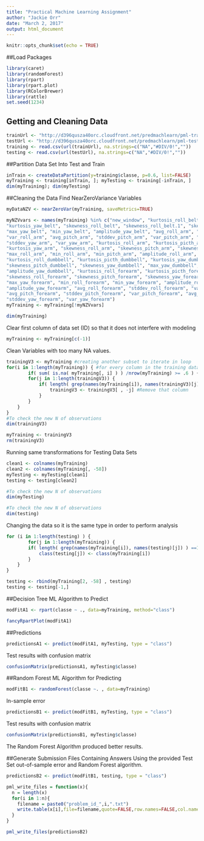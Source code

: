 ---
title: "Practical Machine Learning Assignment"
author: "Jackie Orr"
date: "March 2, 2017"
output: html_document
---

```{r setup, include=FALSE}
knitr::opts_chunk$set(echo = TRUE)
```

##Load Packages

```{r, echo=TRUE}
library(caret)
library(randomForest)
library(rpart)
library(rpart.plot)
library(RColorBrewer)
library(rattle)
set.seed(1234)
```

## Getting and Cleaning Data


```{r, echo=TRUE}
trainUrl <- "http://d396qusza40orc.cloudfront.net/predmachlearn/pml-training.csv"
testUrl <- "http://d396qusza40orc.cloudfront.net/predmachlearn/pml-testing.csv"
training <- read.csv(url(trainUrl), na.strings=c("NA","#DIV/0!",""))
testing <- read.csv(url(testUrl), na.strings=c("NA","#DIV/0!",""))
```
##Partition Data Set Into Test and Train
```{r, echo=TRUE}
inTrain <- createDataPartition(y=training$classe, p=0.6, list=FALSE)
myTraining <- training[inTrain, ]; myTesting <- training[-inTrain, ]
dim(myTraining); dim(myTesting)
```
##Cleaning the Data
Find NearZeroVariance Variables
```{r, echo=TRUE}
myDataNZV <- nearZeroVar(myTraining, saveMetrics=TRUE)
```
```{r, echo=TRUE}
myNZVvars <- names(myTraining) %in% c("new_window", "kurtosis_roll_belt", "kurtosis_picth_belt",
"kurtosis_yaw_belt", "skewness_roll_belt", "skewness_roll_belt.1", "skewness_yaw_belt",
"max_yaw_belt", "min_yaw_belt", "amplitude_yaw_belt", "avg_roll_arm", "stddev_roll_arm",
"var_roll_arm", "avg_pitch_arm", "stddev_pitch_arm", "var_pitch_arm", "avg_yaw_arm",
"stddev_yaw_arm", "var_yaw_arm", "kurtosis_roll_arm", "kurtosis_picth_arm",
"kurtosis_yaw_arm", "skewness_roll_arm", "skewness_pitch_arm", "skewness_yaw_arm",
"max_roll_arm", "min_roll_arm", "min_pitch_arm", "amplitude_roll_arm", "amplitude_pitch_arm",
"kurtosis_roll_dumbbell", "kurtosis_picth_dumbbell", "kurtosis_yaw_dumbbell", "skewness_roll_dumbbell",
"skewness_pitch_dumbbell", "skewness_yaw_dumbbell", "max_yaw_dumbbell", "min_yaw_dumbbell",
"amplitude_yaw_dumbbell", "kurtosis_roll_forearm", "kurtosis_picth_forearm", "kurtosis_yaw_forearm",
"skewness_roll_forearm", "skewness_pitch_forearm", "skewness_yaw_forearm", "max_roll_forearm",
"max_yaw_forearm", "min_roll_forearm", "min_yaw_forearm", "amplitude_roll_forearm",
"amplitude_yaw_forearm", "avg_roll_forearm", "stddev_roll_forearm", "var_roll_forearm",
"avg_pitch_forearm", "stddev_pitch_forearm", "var_pitch_forearm", "avg_yaw_forearm",
"stddev_yaw_forearm", "var_yaw_forearm")
myTraining <- myTraining[!myNZVvars]

dim(myTraining)
```

Clear first column of data set (ID) so that it does not interfere with modeling
```{r, echo=TRUE}
myTraining <- myTraining[c(-1)]
```
Clean Variables with too many NA values. 
```{r}
trainingV3 <- myTraining #creating another subset to iterate in loop
for(i in 1:length(myTraining)) { #for every column in the training dataset
        if( sum( is.na( myTraining[, i] ) ) /nrow(myTraining) >= .6 ) { #if n NAs > 60% of total observations
        for(j in 1:length(trainingV3)) {
            if( length( grep(names(myTraining[i]), names(trainingV3)[j]) ) ==1)  { #if the columns are the same:
                trainingV3 <- trainingV3[ , -j] #Remove that column
            }   
        } 
    }
}
#To check the new N of observations
dim(trainingV3)
```
```{r, echo=TRUE}
myTraining <- trainingV3
rm(trainingV3)
```
Running same transformations for Testing Data Sets
```{r, echo=TRUE}
clean1 <- colnames(myTraining)
clean2 <- colnames(myTraining[, -58]) 
myTesting <- myTesting[clean1]
testing <- testing[clean2]

#To check the new N of observations
dim(myTesting)
```
```{r, echo=TRUE}
#To check the new N of observations
dim(testing)
```
Changing the data so it is the same type in order to perform analysis
```{r, echo=TRUE}
for (i in 1:length(testing) ) {
        for(j in 1:length(myTraining)) {
        if( length( grep(names(myTraining[i]), names(testing)[j]) ) ==1)  {
            class(testing[j]) <- class(myTraining[i])
        }      
    }      
}

testing <- rbind(myTraining[2, -58] , testing) 
testing <- testing[-1,]
```
##Decision Tree ML Algorithm to Predict
```{r, echo=TRUE}
modFitA1 <- rpart(classe ~ ., data=myTraining, method="class")
```
```{r, echo=TRUE}
fancyRpartPlot(modFitA1)
```
##Predictions
```{r, echo=TRUE}
predictionsA1 <- predict(modFitA1, myTesting, type = "class")
```
Test results with confusion matrix
```{r, echo=TRUE}
confusionMatrix(predictionsA1, myTesting$classe)
```
##Random Forest ML Algorithm for Predicting
```{r, echo=TRUE}
modFitB1 <- randomForest(classe ~. , data=myTraining)
```
In-sample error
```{r, echo=TRUE}
predictionsB1 <- predict(modFitB1, myTesting, type = "class")
```
Test results with confusion matrix
```{r, echo=TRUE}
confusionMatrix(predictionsB1, myTesting$classe)
```
The Random Forest Algorithm produced better results.

##Generate Submission Files Containing Answers
Using the provided Test Set out-of-sample error and Random Forest algorithm.

```{r, echo=TRUE}
predictionsB2 <- predict(modFitB1, testing, type = "class")
```
```{r, echo=TRUE}
pml_write_files = function(x){
  n = length(x)
  for(i in 1:n){
    filename = paste0("problem_id_",i,".txt")
    write.table(x[i],file=filename,quote=FALSE,row.names=FALSE,col.names=FALSE)
  }
}

pml_write_files(predictionsB2)
```


